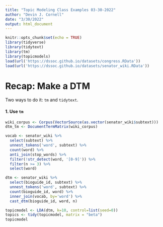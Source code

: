 ```yaml
---
title: "Topic Modeling Class Examples 03-30-2022"
author: "Devin J. Cornell"
date: "3/30/2022"
output: html_document
---
```


```r
knitr::opts_chunk$set(echo = TRUE)
library(tidyverse)
library(tidytext)
library(tm)
library(topicmodels)
load(url('https://dssoc.github.io/datasets/congress.RData'))
load(url('https://dssoc.github.io/datasets/senator_wiki.RData'))
```



# Recap: Make a DTM
Two ways to do it: `tm` and `tidytext`.

#### 1. Use `tm`
```r
wiki_corpus <- Corpus(VectorSource(as.vector(senator_wiki$subtext)))
dtm_tm <- DocumentTermMatrix(wiki_corpus)
```


```r
vocab <- senator_wiki %>% 
  select(subtext) %>% 
  unnest_tokens('word', subtext) %>%
  count(word) %>% 
  anti_join(stop_words) %>% 
  filter(!str_detect(word, '[0-9]')) %>% 
  filter(n >= 3) %>% 
  select(word)

dtm <- senator_wiki %>% 
  select(bioguide_id, subtext) %>% 
  unnest_tokens('word', subtext) %>% 
  count(bioguide_id, word) %>% 
  inner_join(vocab, by='word') %>% 
  cast_dtm(bioguide_id, word, n)
```



```r
topicmodel <- LDA(dtm, k=10, control=list(seed=0))
topics <- tidy(topicmodel, matrix = "beta")
topicmodel
```


